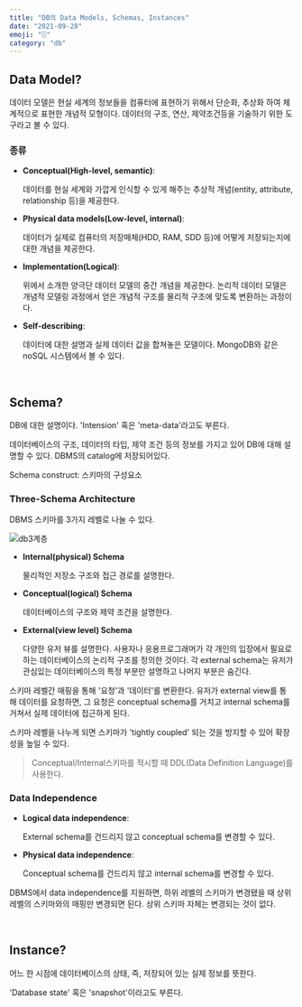 ```yaml
---
title: "DB의 Data Models, Schemas, Instances"
date: "2021-09-28"
emoji: "🗄"
category: "db"
---
```

## Data Model?

데이터 모델은 현실 세계의 정보들을 컴퓨터에 표현하기 위해서 단순화, 추상화 하여 체계적으로 표현한 개념적 모형이다. 데이터의 구조, 연산, 제약조건등을 기술하기 위한 도구라고 볼 수 있다.

### 종류

- **Conceptual(High-level, semantic)**:

    데이터를 현실 세계와 가깝게 인식할 수 있게 해주는 추상적 개념(entity, attribute, relationship 등)을 제공한다.

- **Physical data models(Low-level, internal)**:

    데이터가 실제로 컴퓨터의 저장매체(HDD, RAM, SDD 등)에 어떻게 저장되는지에 대한 개념을 제공한다.

- **Implementation(Logical)**:

    위에서 소개한 양극단 데이터 모델의 중간 개념을 제공한다. 논리적 데이터 모델은 개념적 모델링 과정에서 얻은 개념적 구조를 물리적 구조에 맞도록 변환하는 과정이다.

- **Self-describing**:

    데이터에 대한 설명과 실제 데이터 값을 합쳐놓은 모델이다. MongoDB와 같은 noSQL 시스템에서 볼 수 있다.

<br/>

## Schema?

DB에 대한 설명이다. 'Intension' 혹은 'meta-data'라고도 부른다.

데이터베이스의 구조, 데이터의 타입, 제약 조건 등의 정보를 가지고 있어 DB에 대해 설명할 수 있다. DBMS의 catalog에 저장되어있다.

Schema construct: 스키마의 구성요소

### Three-Schema Architecture

DBMS 스키마를 3가지 레벨로 나눌 수 있다.

![db3계층](https://static.javatpoint.com/dbms/images/dbms-three-schema-architecture.png)

- **Internal(physical) Schema**

    물리적인 저장소 구조와 접근 경로를 설명한다.

- **Conceptual(logical) Schema**

    데이터베이스의 구조와 제약 조건을 설명한다.

- **External(view level) Schema**

    다양한 유저 뷰를 설명한다. 사용자나 응용프로그래머가 각 개인의 입장에서 필요로 하는 데이터베이스의 논리적 구조를 정의한 것이다.
    각 external schema는 유저가 관심있는 데이터베이스의 특정 부분만 설명하고 나머지 부분은 숨긴다.

스키마 레벨간 매핑을 통해 '요청'과 '데이터'를 변환한다. 유저가 external view를 통해 데이터를 요청하면, 그 요청은 conceptual schema를 거치고 internal schema를 거쳐서 실제 데이터에 접근하게 된다.

스키마 레벨을 나누게 되면 스키마가 'tightly coupled' 되는 것을 방지할 수 있어 확장성을 높일 수 있다.

> Conceptual/Internal스키마를 적시할 때 DDL(Data Definition Language)를 사용한다.

### Data Independence

- **Logical data independence**: 

    External schema를 건드리지 않고 conceptual schema를 변경할 수 있다.

- **Physical data independence**: 

    Conceptual schema를 건드리지 않고 internal schema를 변경할 수 있다.

DBMS에서 data independence를 지원하면, 하위 레벨의 스키마가 변경됐을 때 상위 레벨의 스키마와의 매핑만 변경되면 된다.
상위 스키마 자체는 변경되는 것이 없다.

<br/>

## Instance?

어느 한 시점에 데이터베이스의 상태, 즉, 저장되어 있는 실제 정보를 뜻한다. 

'Database state' 혹은 'snapshot'이라고도 부른다.